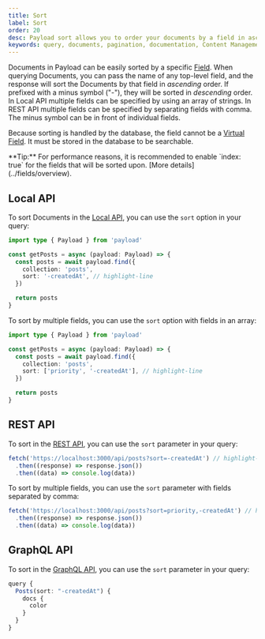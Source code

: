 ```yaml
---
title: Sort
label: Sort
order: 20
desc: Payload sort allows you to order your documents by a field in ascending or descending order.
keywords: query, documents, pagination, documentation, Content Management System, cms, headless, javascript, node, react, nextjs
---
```


Documents in Payload can be easily sorted by a specific [Field](../fields/overview). When querying Documents, you can pass the name of any top-level field, and the response will sort the Documents by that field in _ascending_ order. If prefixed with a minus symbol ("-"), they will be sorted in _descending_ order. In Local API multiple fields can be specified by using an array of strings. In REST API multiple fields can be specified by separating fields with comma. The minus symbol can be in front of individual fields.

Because sorting is handled by the database, the field cannot be a [Virtual Field](https://payloadcms.com/blog/learn-how-virtual-fields-can-help-solve-common-cms-challenges). It must be stored in the database to be searchable.

<Banner type="success">
  **Tip:** For performance reasons, it is recommended to enable `index: true` for the fields that
  will be sorted upon. [More details](../fields/overview).
</Banner>

## Local API

To sort Documents in the [Local API](../local-api/overview), you can use the `sort` option in your query:

```ts
import type { Payload } from 'payload'

const getPosts = async (payload: Payload) => {
  const posts = await payload.find({
    collection: 'posts',
    sort: '-createdAt', // highlight-line
  })

  return posts
}
```

To sort by multiple fields, you can use the `sort` option with fields in an array:

```ts
import type { Payload } from 'payload'

const getPosts = async (payload: Payload) => {
  const posts = await payload.find({
    collection: 'posts',
    sort: ['priority', '-createdAt'], // highlight-line
  })

  return posts
}
```

## REST API

To sort in the [REST API](../rest-api/overview), you can use the `sort` parameter in your query:

```ts
fetch('https://localhost:3000/api/posts?sort=-createdAt') // highlight-line
  .then((response) => response.json())
  .then((data) => console.log(data))
```

To sort by multiple fields, you can use the `sort` parameter with fields separated by comma:

```ts
fetch('https://localhost:3000/api/posts?sort=priority,-createdAt') // highlight-line
  .then((response) => response.json())
  .then((data) => console.log(data))
```

## GraphQL API

To sort in the [GraphQL API](../graphql/overview), you can use the `sort` parameter in your query:

```ts
query {
  Posts(sort: "-createdAt") {
    docs {
      color
    }
  }
}
```
